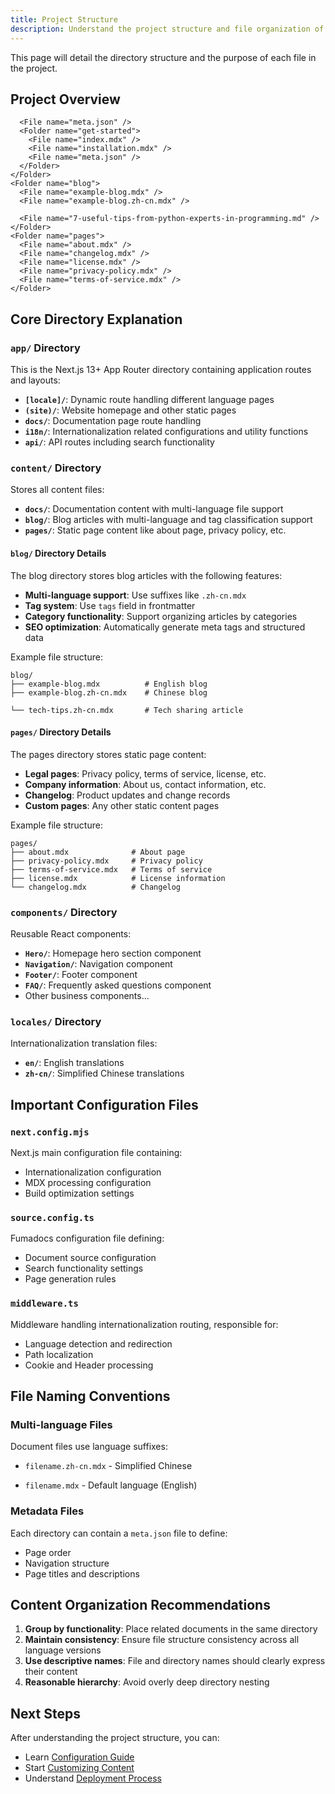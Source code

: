 ```yaml
---
title: Project Structure
description: Understand the project structure and file organization of the Fumadocs internationalization template
---
```



This page will detail the directory structure and the purpose of each file in the project.

## Project Overview

<Files>
  <Folder name="app" defaultOpen>
    <Folder name="[locale]">
      <Folder name="(site)">
        <File name="page.tsx" />
        <File name="layout.tsx" />
      </Folder>
      <Folder name="docs">
        <File name="[[...slug]]/page.tsx" />
        <File name="layout.tsx" />
      </Folder>
      <File name="layout.tsx" />
    </Folder>
    <Folder name="api">
      <Folder name="search">
        <File name="route.ts" />
      </Folder>
    </Folder>
    <Folder name="i18n">
      <File name="navigation.ts" />
      <File name="request.ts" />
      <File name="routing.ts" />
    </Folder>
    <File name="i18n.ts" />
  </Folder>
  <Folder name="components">
    <File name="..." />
  </Folder>
  <Folder name="content" defaultOpen>
    <Folder name="docs" defaultOpen>
      <File name="index.mdx" />
      <File name="index.zh-cn.mdx" />

      <File name="meta.json" />
      <Folder name="get-started">
        <File name="index.mdx" />
        <File name="installation.mdx" />
        <File name="meta.json" />
      </Folder>
    </Folder>
    <Folder name="blog">
      <File name="example-blog.mdx" />
      <File name="example-blog.zh-cn.mdx" />

      <File name="7-useful-tips-from-python-experts-in-programming.md" />
    </Folder>
    <Folder name="pages">
      <File name="about.mdx" />
      <File name="changelog.mdx" />
      <File name="license.mdx" />
      <File name="privacy-policy.mdx" />
      <File name="terms-of-service.mdx" />
    </Folder>
  </Folder>
  <Folder name="locales">
    <Folder name="en">
      <File name="index.json" />
    </Folder>
    <Folder name="zh-cn">
      <File name="index.json" />
    </Folder>

  </Folder>
  <File name="next.config.mjs" />
  <File name="source.config.ts" />
  <File name="middleware.ts" />
</Files>

## Core Directory Explanation

### `app/` Directory

This is the Next.js 13+ App Router directory containing application routes and layouts:

- **`[locale]/`**: Dynamic route handling different language pages
- **`(site)/`**: Website homepage and other static pages
- **`docs/`**: Documentation page route handling
- **`i18n/`**: Internationalization related configurations and utility functions
- **`api/`**: API routes including search functionality

### `content/` Directory

Stores all content files:

- **`docs/`**: Documentation content with multi-language file support
- **`blog/`**: Blog articles with multi-language and tag classification support
- **`pages/`**: Static page content like about page, privacy policy, etc.

#### `blog/` Directory Details

The blog directory stores blog articles with the following features:

- **Multi-language support**: Use suffixes like `.zh-cn.mdx`
- **Tag system**: Use `tags` field in frontmatter
- **Category functionality**: Support organizing articles by categories
- **SEO optimization**: Automatically generate meta tags and structured data

Example file structure:
```
blog/
├── example-blog.mdx          # English blog
├── example-blog.zh-cn.mdx    # Chinese blog

└── tech-tips.zh-cn.mdx       # Tech sharing article
```

#### `pages/` Directory Details

The pages directory stores static page content:

- **Legal pages**: Privacy policy, terms of service, license, etc.
- **Company information**: About us, contact information, etc.
- **Changelog**: Product updates and change records
- **Custom pages**: Any other static content pages

Example file structure:
```
pages/
├── about.mdx              # About page
├── privacy-policy.mdx     # Privacy policy
├── terms-of-service.mdx   # Terms of service
├── license.mdx            # License information
└── changelog.mdx          # Changelog
```

### `components/` Directory

Reusable React components:

- **`Hero/`**: Homepage hero section component
- **`Navigation/`**: Navigation component
- **`Footer/`**: Footer component
- **`FAQ/`**: Frequently asked questions component
- Other business components...

### `locales/` Directory

Internationalization translation files:

- **`en/`**: English translations
- **`zh-cn/`**: Simplified Chinese translations


## Important Configuration Files

### `next.config.mjs`

Next.js main configuration file containing:

- Internationalization configuration
- MDX processing configuration
- Build optimization settings

### `source.config.ts`

Fumadocs configuration file defining:

- Document source configuration
- Search functionality settings
- Page generation rules

### `middleware.ts`

Middleware handling internationalization routing, responsible for:

- Language detection and redirection
- Path localization
- Cookie and Header processing

## File Naming Conventions

### Multi-language Files

Document files use language suffixes:

- `filename.zh-cn.mdx` - Simplified Chinese

- `filename.mdx` - Default language (English)

### Metadata Files

Each directory can contain a `meta.json` file to define:

- Page order
- Navigation structure
- Page titles and descriptions

## Content Organization Recommendations

1. **Group by functionality**: Place related documents in the same directory
2. **Maintain consistency**: Ensure file structure consistency across all language versions
3. **Use descriptive names**: File and directory names should clearly express their content
4. **Reasonable hierarchy**: Avoid overly deep directory nesting

## Next Steps

After understanding the project structure, you can:

- Learn [Configuration Guide](/docs/get-started/configuration)
- Start [Customizing Content](/docs/get-started/customization)
- Understand [Deployment Process](/docs/get-started/deployment)